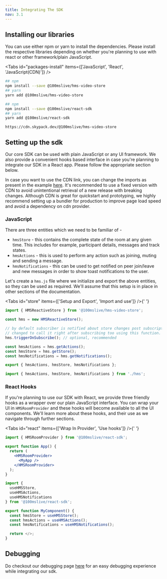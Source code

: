 ```yaml
---
title: Integrating The SDK
nav: 3.1
---
```


## Installing our libraries

You can use either npm or yarn to install the dependencies. Please install the respective libraries depending on whether
you're planning to use with react or other framework/plain JavaScript.

<Tabs id="packages-install" items={['JavaScript', 'React', 'JavaScript(CDN)']} />

<Tab id="packages-install-0">

```bash
## npm
npm install --save @100mslive/hms-video-store
## yarn
yarn add @100mslive/hms-video-store
```

</Tab>

<Tab id="packages-install-1">

```bash
## npm
npm install --save @100mslive/react-sdk
## yarn
yarn add @100mslive/react-sdk
```

</Tab>

<Tab id="packages-install-2">

```
https://cdn.skypack.dev/@100mslive/hms-video-store
```

</Tab>

## Setting up the sdk

Our core SDK can be used with plain JavaScript or any UI framework. We also provide a convenient hooks based interface
in case you're planning to integrate our SDK in a React app. Please follow the appropriate section below.

In case you want to use the CDN link, you can change the imports as present in the example [here](https://codepen.io/triptu/pen/dymxmoR?editors=0010). It's recommended to use a fixed version with CDN to avoid unintentional retrieval of a new release with breaking changes. Although CDN is great for quickstart and prototyping, we highly recommend setting up a bundler for production to improve page load speed and avoid a dependency on cdn provider.


### JavaScript

There are three entities which we need to be familiar of -

-   `hmsStore` - this contains the complete state of the room at any given time. This includes for example, participant details,
    messages and track states.
-   `hmsActions` - this is used to perform any action such as joining, muting and sending a message.
-   `hmsNotifications` - this can be used to get notified on peer join/leave and new messages in order to show toast notifications to
    the user.

Let's create a `hms.js` file where we initialize and export the above entities, so they can be used as required. We'll assume that
this setup is in place in other sections of the documentation.

<Tabs id="store" items={['Setup and Export', 'Import and use']} />{' '}

<Tab id='store-0'>

```js:hms.js
import { HMSReactiveStore } from '@100mslive/hms-video-store';

const hms = new HMSReactiveStore();

// by default subscriber is notified about store changes post subscription only, this can be
// changed to call it right after subscribing too using this function.
hms.triggerOnSubscribe(); // optional, recommended

const hmsActions = hms.getActions();
const hmsStore = hms.getStore();
const hmsNotifications = hms.getNotifications();

export { hmsActions, hmsStore, hmsNotifications };
```

</Tab>

<Tab  id='store-1'>

```js:some_other_file.js
import { hmsActions, hmsStore, hmsNotifications } from './hms';
```

</Tab>

### React Hooks

If you're planning to use our SDK with React, we provide three friendly hooks as a wrapper over our plain JavaScript interface.
You can wrap your UI in `HMSRoomProvider` and these hooks will become available to all the UI components. We'll learn more about these hooks,
and their use as we navigate through further sections.

<Tabs id="react" items={['Wrap In Provider', 'Use hooks']} />{' '}

<Tab id='react-0'>

```jsx:app.jsx
import { HMSRoomProvider } from '@100mslive/react-sdk';

export function App() {
  return (
    <HMSRoomProvider>
      <MyApp />
    </HMSRoomProvider>
  );
}

```

</Tab>

<Tab  id='react-1'>

```jsx:component.jsx
import {
  useHMSStore,
  useHMSActions,
  useHMSNotifications
} from '@100mslive/react-sdk';

export function MyComponent() {
  const hmsStore = useHMSStore();
  const hmsActions = useHMSActions();
  const hmsNotifications = useHMSNotifications();

  return </>;
}
```

</Tab>

## Debugging

Do checkout our debugging page [here](../debugging/debugging) for an easy debugging experience while integrating our sdk.
